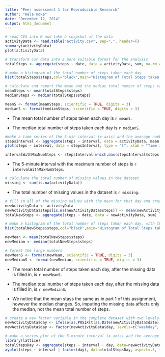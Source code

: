 ```yaml
---
title: "Peer assessment 1 for Reproducible Research"
author: "Hela Koka"
date: "December 12, 2014"
output: html_document
---
```



```r
# read CVS into R and take a snapshot of the data
activityData <- read.table("activity.csv", sep=",", header=T)
summary(activityData)
plot(activityData)

# transform our data into a more suitable format for the analysis
totalSteps <- aggregate(steps ~ date, data = activityData, sum, na.rm = TRUE)

# make a histogram of the total number of steps taken each day
hist(totalSteps$steps,col="black",main="Histogram of Total Steps taken per day",xlab="Total Steps taken per day",cex.axis=1,cex.lab = 1)

# calculate and report the mean and the median total number of steps taken each day
meanSteps <- mean(totalSteps$steps)
medianSteps <- median(totalSteps$steps)
```

```r
meanS <- format(meanSteps, scientific = TRUE, digits = 3)
medianS <- format(medianSteps, scientific = TRUE, digits = 3)
```

* The mean total number of steps taken each day is `r meanS`. 

* The median total number of steps taken each day is `r medianS`. 


``` r
#make a time series of the 5-min interval (x-axis) and the average number of steps taken, averaged across all days(y-axis)
stepsInterval <- aggregate(steps ~ interval, data = activityData, mean, na.rm = TRUE)
plot(steps ~ interval, data = stepsInterval, type = "l", xlab = "Time intervals (5-minute)", ylab = "Mean number of steps taken (all Days)", main = "Average number of steps taken at 5-minute intervals",  col = "black")

intervalWithMaxNumSteps <- stepsInterval[which.max(stepsInterval$steps), "interval"]
```

* The 5-minute interval with the maximum number of steps is `r intervalWithMaxNumSteps`. 

```r
# calculate the total number of missing values in the dataset
missing <- sum(is.na(activityData))
```

* The total number of missing values in the dataset is `r missing`. 

```r
# fill in all of the missing values with the mean for that day and create a new dataset
newActivityData <- activityData
newActivityData$steps[is.na(newActivityData$steps)] <- mean(newActivityData$steps, na.rm=T)
totalNewSteps <- aggregate(steps ~ date, data = newActivityData, sum)

# make a histogram of the total number of steps taken each day, with the new datasets
hist(totalNewSteps$steps,col="black",main="Histogram of Total Steps taken per day, with no missing values",xlab="Total Steps taken per day",cex.axis=1,cex.lab = 1)

newMean <- mean(totalNewSteps$steps)
newMedian <- median(totalNewSteps$steps)
```

```r
# format the large numbers
newMeanS <- format(newMean, scientific = TRUE, digits = 3)
newMedianS <- format(newMedian, scientific = TRUE, digits = 3)
```

* The mean total number of steps taken each day, after the missing data is filled in, is `r newMeanS`. 

* The median total number of steps taken each day, after the missing data is filled in, is `r newMedianS`. 

* We notice that the mean stays the same as in part 1 of this assignment, however the median changes. So, imputing the missing data affects only the median, not the mean total number of steps.

``` r
# create a new factor variable in the complete dataset with two levels: "weekday" and "weekend"
newActivityData$day <- ifelse(as.POSIXlt(as.Date(newActivityData$date))$wday%%6 == 0, "weekend", "weekday")
newActivityData$day <- factor(newActivityData$day, levels=c("weekday", "weekend"))

# make a series plot of the 5-minute interval (x-axis) and the average number of steps taken, averaged across all weekday days or weekend days (y-axis)
library(lattice)
totalStepsDay <- aggregate(steps ~ interval + day, data=newActivityData, mean)
xyplot(steps ~ interval | factor(day), data=totalStepsDay, aspect=.5, type="l")
```
